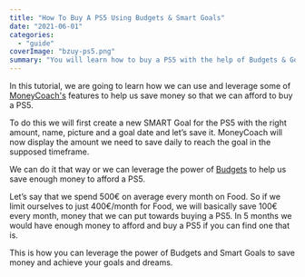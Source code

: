 ```yaml
---
title: "How To Buy A PS5 Using Budgets & Smart Goals"
date: "2021-06-01"
categories: 
  - "guide"
coverImage: "bzuy-ps5.png"
summary: "You will learn how to buy a PS5 with the help of Budgets & Goals."
---
```


In this tutorial, we are going to learn how we can use and leverage some of [MoneyCoach's](https://apps.apple.com/app/apple-store/id989642198?pt=118449936&ct=website&mt=8) features to help us save money so that we can afford to buy a PS5. 

To do this we will first create a new SMART Goal for the PS5 with the right amount, name, picture and a goal date and let’s save it. MoneyCoach will now display the amount we need to save daily to reach the goal in the supposed timeframe.

We can do it that way or we can leverage the power of [Budgets](/blog/five-clever-ways-to-save-money-this-valentines-day/) to help us save enough money to afford a PS5.

Let’s say that we spend 500€ on average every month on Food. So if we limit ourselves to just 400€/month for Food, we will basically save 100€ every month, money that we can put towards buying a PS5. In 5 months we would have enough money to afford and buy a PS5 if you can find one that is.

This is how you can leverage the power of Budgets and Smart Goals to save money and achieve your goals and dreams.

<YouTube url="https://youtu.be/wrAvVb2v6tQ" />
